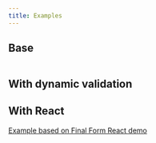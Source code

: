 ```yaml
---
title: Examples
---
```


## Base

```ts file=../../src/__tests__/example.spec.ts

```

## With dynamic validation

## With React

[Example based on Final Form React demo](https://stackblitz.com/edit/react-ts-xjh6yd?file=index.tsx)
